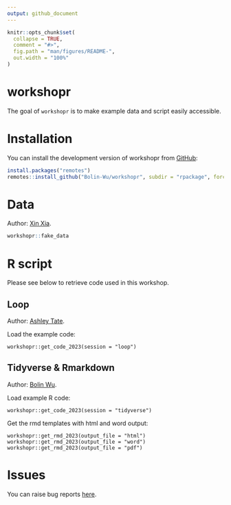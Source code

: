 ```yaml
---
output: github_document
---
```


<!-- README.md is generated from README.Rmd. Please edit that file -->

```r
knitr::opts_chunk$set(
  collapse = TRUE,
  comment = "#>",
  fig.path = "man/figures/README-",
  out.width = "100%"
)
```

# workshopr

<!-- badges: start -->
<!-- badges: end -->

The goal of `workshopr` is to make example data and script easily accessible.

# Installation

You can install the development version of workshopr from [GitHub](https://github.com/Bolin-Wu/workshopr):

``` r
install.packages("remotes")
remotes::install_github("Bolin-Wu/workshopr", subdir = "rpackage", force = TRUE)
```

# Data

Author: [Xin Xia](https://ki-su-arc.se/staff/xin-xia/).

```r
workshopr::fake_data 
```

# R script

Please see below to retrieve code used in this workshop.

## Loop 
Author: [Ashley Tate](https://staff.ki.se/people/ashley-tate).

Load the example code:
```
workshopr::get_code_2023(session = "loop")
```

## Tidyverse & Rmarkdown
Author: [Bolin Wu](https://staff.ki.se/people/bolin-wu).

Load example R code:
```
workshopr::get_code_2023(session = "tidyverse")
```

Get the rmd templates with html and word output:
```
workshopr::get_rmd_2023(output_file = "html")
workshopr::get_rmd_2023(output_file = "word")
workshopr::get_rmd_2023(output_file = "pdf")
```
# Issues

You can raise bug reports [here](https://github.com/Bolin-Wu/workshopr/issues).
